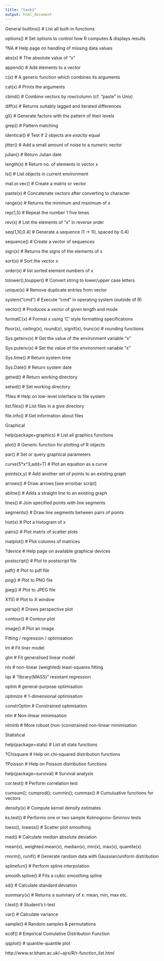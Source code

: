 ```yaml
---
title: "task1"
output: html_document
---
```


General
builtins() # List all built-in functions

options()  # Set options to control how R computes & displays results



?NA        # Help page on handling of missing data values

abs(x)     # The absolute value of "x"

append()   # Add elements to a vector

c(x)       # A generic function which combines its arguments 

cat(x)     # Prints the arguments

cbind()    # Combine vectors by row/column (cf. "paste" in Unix)

diff(x)    # Returns suitably lagged and iterated differences

gl()       # Generate factors with the pattern of their levels

grep()     # Pattern matching

identical()  # Test if 2 objects are *exactly* equal

jitter()     # Add a small amount of noise to a numeric vector

julian()     # Return Julian date

length(x)    # Return no. of elements in vector x

ls()         # List objects in current environment

mat.or.vec() # Create a matrix or vector

paste(x)     # Concatenate vectors after converting to character

range(x)     # Returns the minimum and maximum of x

rep(1,5)     # Repeat the number 1 five times

rev(x)       # List the elements of "x" in reverse order

seq(1,10,0.4)  # Generate a sequence (1 -> 10, spaced by 0.4)

sequence()     # Create a vector of sequences

sign(x)        # Returns the signs of the elements of x

sort(x)        # Sort the vector x

order(x)       # list sorted element numbers of x

tolower(),toupper()  # Convert string to lower/upper case letters

unique(x)      # Remove duplicate entries from vector

system("cmd")  # Execute "cmd" in operating system (outside of R)

vector()       # Produces a vector of given length and mode


formatC(x)     # Format x using 'C' style formatting specifications

floor(x), ceiling(x), round(x), signif(x), trunc(x)   # rounding functions

Sys.getenv(x)  # Get the value of the environment variable "x"

Sys.putenv(x)  # Set the value of the environment variable "x"

Sys.time()     # Return system time

Sys.Date()     # Return system date

getwd()        # Return working directory

setwd()        # Set working directory

?files         # Help on low-level interface to file system

list.files()   # List files in a give directory

file.info()    # Get information about files





Graphical


help(package=graphics) # List all graphics functions

plot()                # Generic function for plotting of R objects

par()                 # Set or query graphical parameters

curve(5*x^3,add=T)    # Plot an equation as a curve

points(x,y)           # Add another set of points to an existing graph

arrows()              # Draw arrows [see errorbar script]

abline()              # Adds a straight line to an existing graph

lines()               # Join specified points with line segments

segments()            # Draw line segments between pairs of points

hist(x)               # Plot a histogram of x

pairs()               # Plot matrix of scatter plots

matplot()             # Plot columns of matrices


?device               # Help page on available graphical devices

postscript()          # Plot to postscript file

pdf()                 # Plot to pdf file

png()                 # Plot to PNG file

jpeg()                # Plot to JPEG file

X11()                 # Plot to X window

persp()               # Draws perspective plot

contour()             # Contour plot

image()               # Plot an image





Fitting / regression / optimisation

lm		# Fit liner model

glm		# Fit generalised linear model

nls		# non-linear (weighted) least-squares fitting

lqs		# "library(MASS)" resistant regression


optim		# general-purpose optimisation

optimize	# 1-dimensional optimisation

constrOptim	# Constrained optimisation

nlm		# Non-linear minimisation

nlminb		# More robust (non-)constrained non-linear minimisation





Statistical

help(package=stats)   # List all stats functions


?Chisquare            # Help on chi-squared distribution functions

?Poisson              # Help on Poisson distribution functions

help(package=survival) # Survival analysis


cor.test()            # Perform correlation test

cumsum(); cumprod(); cummin(); cummax()   # Cumuluative functions for vectors

density(x)            # Compute kernel density estimates

ks.test()             # Performs one or two sample Kolmogorov-Smirnov tests

loess(), lowess()     # Scatter plot smoothing

mad()                 # Calculate median absolute deviation

mean(x), weighted.mean(x), median(x), min(x), max(x), quantile(x)

rnorm(), runif()  # Generate random data with Gaussian/uniform distribution

splinefun()           # Perform spline interpolation

smooth.spline()       # Fits a cubic smoothing spline

sd()                  # Calculate standard deviation

summary(x)            # Returns a summary of x: mean, min, max etc.

t.test()              # Student's t-test

var()                 # Calculate variance

sample()              # Random samples & permutations

ecdf()                # Empirical Cumulative Distribution Function

qqplot()              # quantile-quantile plot



http://www.sr.bham.ac.uk/~ajrs/R/r-function_list.html
